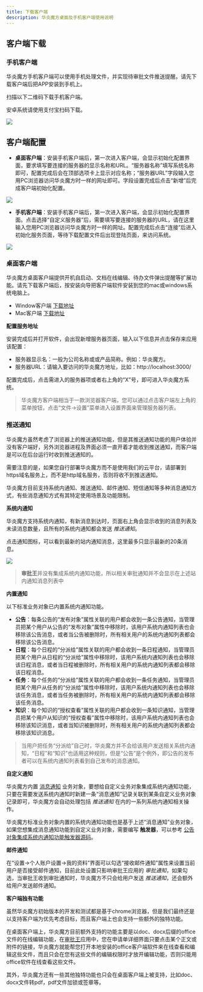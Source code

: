 ```yaml
---
title: 下载客户端
description: 华炎魔方桌面及手机客户端使用说明
---
```


## 客户端下载

### 手机客户端

华炎魔方手机客户端可以使用手机处理文件，并实现待审批文件推送提醒。请先下载客户端后把APP安装到手机上。

扫描以下二维码下载手机客户端。


<alert type="info">
安卓系统请使用支付宝扫码下载。

</alert>

 ![](https://console.steedos.cn/api/files/images/AugicaRh6QD4kExTQ)

## 客户端配置

* **桌面客户端**：安装手机客户端后，第一次进入客户端，会显示初始化配置界面，要求填写要连接的服务器的显示名称和URL。“服务器名称”填写系统名称即可，配置完成后会在顶部选项卡上显示对应名称；“服务器URL”字段输入您用PC浏览器访问华炎魔方时一样的网址即可。字段设置完成后点击“新增”后完成客户端初始化配置。

 ![](https://console.steedos.cn/api/files/images/ohJnXQ5j6Ryx2LcbR)

* **手机客户端**：安装手机客户端后，第一次进入客户端，会显示初始化配置界面。点击选择“自定义服务器”后，需要填写要连接的服务器的URL，请在这里输入您用PC浏览器访问华炎魔方时一样的网址。配置完成后点击“连接”后进入初始化服务页面，等待下载配置文件后出现登陆页面，来访问系统。

 ![](https://console.steedos.cn/api/files/images/zCacMdBLcuGAvHidv)


### 桌面客户端

华炎魔方桌面客户端提供开机自启动、文档在线编辑、待办文件弹出提醒等扩展功能。请先下载客户端后，按安装向导把客户端软件安装到您的mac或windows系统电脑上。

* Window客户端 [下载地址](https://www-steedos-com.oss-accelerate.aliyuncs.com/apps/messenger/desktop/5.3.1/steedos-5.3.1-win.exe)
* Mac客户端 [下载地址](https://www-steedos-com.oss-accelerate.aliyuncs.com/apps/messenger/desktop/5.3.1/steedos-5.3.1-mac.dmg)

**配置服务地址**

安装完成后并打开软件，会出现新增服务器页面，输入以下信息并点击保存来应用该配置：

* 服务器显示名：一般为公司名称或或产品简称。例如：华炎魔方。
* 服务器URL：请输入要访问的华炎魔方地址，比如：http://localhost:3000/

配置完成后，点击需进入的服务器项或者右上角的“X”号，即可进入华炎魔方系统。

> 华炎魔方客户端相当于一款浏览器客户端，您可以通过点击客户端左上角的菜单按钮，点击“文件->设置”菜单进入设置界面来管理服务器列表。


### 推送通知

华炎魔方虽然考虑了浏览器上的推送通知功能，但是其推送通知功能的用户体验并没有客户端好，另外浏览器进程及界面必须一直开着才能收到推送通知，而客户端是可以在后台运行时收到推送通知的。

需要注意的是，如果您自行部署华炎魔方而不是使用我们的云平台，请部署到https域名服务上，而不是http域名服务，否则将收不到推送通知。

华炎魔方目前支持系统内通知、推送通知、邮件通知、短信通知等多种消息通知方式，有些消息通知方式有其特定使用场景及功能限制。


**系统内通知**

华炎魔方支持系统内通知，有新消息到达时，页面右上角会显示收到的消息列表及未读消息数量，且所有的系统内通知都会发送 *推送通知*。

点击通知图标，可以看到最新的站内通知消息，这里最多只显示最新的20条消息。

 ![](https://console.steedos.cn/api/files/images/SuDokQJ63Tc5JcWod)

> **审批王**并没有集成系统内通知功能，所以相关审批通知并不会显示在上述站内通知消息列表中


**内置通知**

以下标准业务对象已内置系统内通知功能。

* **公告**：每条公告的“发布对象”属性关联的用户都会收到一条公告通知，当管理员把某个用户从公告的“发布对象”属性中移除时，该用户系统内通知列表也会移除该公告消息，或者当公告被删除时，所有相关用户的系统内通知列表都会移除该公告消息。
* **日程**：每个日程的“分派给”属性关联的用户都会收到一条日程通知，当管理员把某个用户从日程的“分派给”属性中移除时，该用户系统内通知列表也会移除该日程消息，或者当日程被删除时，所有相关用户的系统内通知列表都会移除该日程消息。
* **任务**：每个任务的“分派给”属性关联的用户都会收到一条任务通知，当管理员把某个用户从任务的“分派给”属性中移除时，该用户系统内通知列表也会移除该任务消息，或者当任务被删除时，所有相关用户的系统内通知列表都会移除该任务消息。
* **知识**：每个知识的“授权查看”属性关联的用户都会收到一条知识通知，当管理员把某个用户从知识的“授权查看”属性中移除时，该用户系统内通知列表也会移除该知识消息，或者当知识被删除时，所有相关用户的系统内通知列表都会移除该知识消息。

> 当用户把任务“分派给”自己时，华炎魔方并不会给该用户发送相关系统内通知，“日程”和“知识”也适用这种规则，但是“公告”是个例外，即公告的发布者可以在系统内通知列表看到自己发布的消息通知。


**自定义通知**

华炎魔方内置 [消息通知](https://github.com/steedos/steedos-platform/blob/1.23/packages/standard-objects/notifications.object.yml) 业务对象，要想给自定义业务对象集成系统内通知功能，只要在需要发送系统内通知时新建一条“消息通知”记录关联到某条自定义业务对象记录即可，华炎魔方会自动处理包括 *推送通知* 在内的一系列系统内通知相关操作。

华炎魔方标准业务对象内置的系统内通知功能也是基于上述“消息通知”业务对象，如果您想集成消息通知功能到自定义业务对象，需要编写 **触发器**，可以参考 [公告对象集成系统内通知功能触发器源码](https://github.com/steedos/steedos-platform/blob/1.23/packages/standard-objects/announcements.trigger.js)。


**邮件通知**

在“设置->个人账户设置->我的资料”界面可以勾选“接收邮件通知”属性来设置当前用户是否接受邮件通知，目前此处设置只影响审批王应用的 *审批通知*，如果勾选，当审批王收到审批通知时，华炎魔方不只会给用户发送 *推送通知*，还会额外给用户发送邮件通知。


**客户端独有功能**

虽然华炎魔方初始版本的开发和测试都是基于chrome浏览器，但是我们最终还是以支持客户端为优先考虑目标，而且客户端上也会支持一些额外的独特功能。

在桌面客户端上，华炎魔方目前额外支持的功能主要是以doc、docx后缀的office文件的在线编辑功能，在[审批王](https://www.steedos.cn/docs/user/workflow)应用中，您在申请单详细界面只要点击某个正文或附件的链接，华炎魔方就能帮您打开本地安装的office客户端软件来在线查看和编辑这些文件，而且只会在您有这些文件的编辑权限时才放开编辑功能，否则只能用office软件在线查看这些文件。

其外，华炎魔方还有一些其他独特功能也只会在桌面客户端上被支持，比如doc、docx文件转pdf，pdf文件加锁或签章等。
